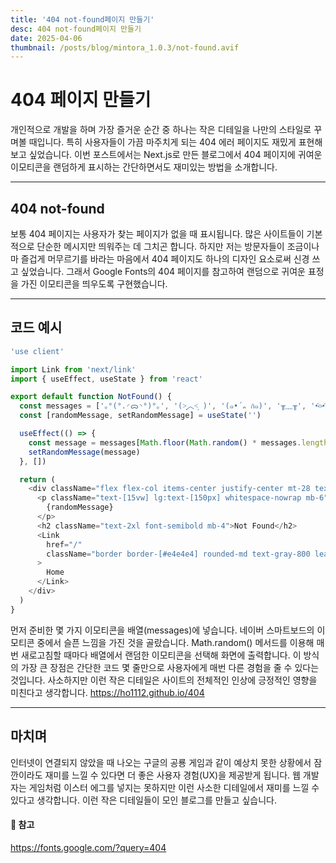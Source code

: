 ```yaml
---
title: '404 not-found페이지 만들기'
desc: 404 not-found페이지 만들기
date: 2025-04-06
thumbnail: /posts/blog/mintora_1.0.3/not-found.avif
---
```


<h1>404 페이지 만들기</h1>

개인적으로 개발을 하며 가장 즐거운 순간 중 하나는 작은 디테일을 나만의 스타일로 꾸며볼 때입니다.
특히 사용자들이 가끔 마주치게 되는 404 에러 페이지도 재밌게 표현해보고 싶었습니다. 이번 포스트에서는 Next.js로 만든 블로그에서 404 페이지에 귀여운 이모티콘을 랜덤하게 표시하는 간단하면서도 재미있는 방법을 소개합니다.

---

## 404 not-found
보통 404 페이지는 사용자가 찾는 페이지가 없을 때 표시됩니다. 많은 사이트들이 기본적으로 단순한 메시지만 띄워주는 데 그치곤 합니다. 하지만 저는 방문자들이 조금이나마 즐겁게 머무르기를 바라는 마음에서 404 페이지도 하나의 디자인 요소로써 신경 쓰고 싶었습니다.
그래서 Google Fonts의 404 페이지를 참고하여 랜덤으로 귀여운 표정을 가진 이모티콘을 띄우도록 구현했습니다.

---
## 코드 예시
```javaScript
'use client'

import Link from 'next/link'
import { useEffect, useState } from 'react'

export default function NotFound() {
  const messages = ['｡°(°.◜ᯅ◝°)°｡', '(˃̣̣̣̣︿˂̣̣̣̣ )', '(๑•́ ᎔ ก̀๑)', '╥﹏╥', '•᷄⌓•᷅']
  const [randomMessage, setRandomMessage] = useState('')

  useEffect(() => {
    const message = messages[Math.floor(Math.random() * messages.length)]
    setRandomMessage(message)
  }, [])

  return (
    <div className="flex flex-col items-center justify-center mt-28 text-center px-4">
      <p className="text-[15vw] lg:text-[150px] whitespace-nowrap mb-6">
        {randomMessage}
      </p>
      <h2 className="text-2xl font-semibold mb-4">Not Found</h2>
      <Link
        href="/"
        className="border border-[#e4e4e4] rounded-md text-gray-800 leading-[38px] px-4"
      >
        Home
      </Link>
    </div>
  )
}
```

먼저 준비한 몇 가지 이모티콘을 배열(messages)에 넣습니다. 네이버 스마트보드의 이모티콘 중에서 슬픈 느낌을 가진 것을 골랐습니다.
Math.random() 메서드를 이용해 매번 새로고침할 때마다 배열에서 랜덤한 이모티콘을 선택해 화면에 출력합니다.
이 방식의 가장 큰 장점은 간단한 코드 몇 줄만으로 사용자에게 매번 다른 경험을 줄 수 있다는 것입니다. 사소하지만 이런 작은 디테일은 사이트의 전체적인 인상에 긍정적인 영향을 미친다고 생각합니다.
https://ho1112.github.io/404

---

## 마치며
인터넷이 연결되지 않았을 때 나오는 구글의 공룡 게임과 같이 예상치 못한 상황에서 잠깐이라도 재미를 느낄 수 있다면 더 좋은 사용자 경험(UX)을 제공받게 됩니다.
웹 개발자는 게임처럼 이스터 에그를 넣지는 못하지만 이런 사소한 디테일에서 재미를 느낄 수 있다고 생각합니다.
이런 작은 디테일들이 모인 블로그를 만들고 싶습니다.

#### 🔗 참고
https://fonts.google.com/?query=404

